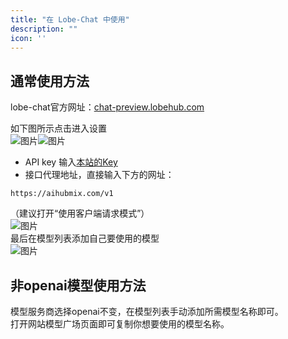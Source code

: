 ```yaml
---
title: "在 Lobe-Chat 中使用"
description: ""
icon: ''
---
```


## 通常使用方法

lobe-chat官方网址：[chat-preview.lobehub.com](https://chat-preview.lobehub.com/?utm_source=aihubmix&utm_medium=website&utm_campaign=references)  

如下图所示点击进入设置  
![图片](../media/LC1.png)![图片](../media/LC2.png)  
- API key 输入[本站的Key](https://aihubmix.com/token)  
- 接口代理地址，直接输入下方的网址：
``` 
https://aihubmix.com/v1
```
（建议打开“使用客户端请求模式”）  
![图片](../media/LC3.png)  
最后在模型列表添加自己要使用的模型  
![图片](../media/LC4.png)

## 非openai模型使用方法

模型服务商选择openai不变，在模型列表手动添加所需模型名称即可。  
打开网站模型广场页面即可复制你想要使用的模型名称。  